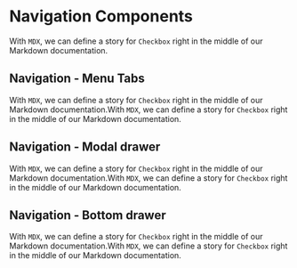 
<Meta title="Navigation"  component="Navigation" />

# Navigation Components

With `MDX`, we can define a story for `Checkbox` right in the middle of our
Markdown documentation.

## Navigation - Menu Tabs

With `MDX`, we can define a story for `Checkbox` right in the middle of our
Markdown documentation.With `MDX`, we can define a story for `Checkbox` right in the middle of our
Markdown documentation.

<Canvas>
  <Story name="MenuTabs">
      <MenuTabs />
  </Story>
</Canvas>

## Navigation - Modal drawer

With `MDX`, we can define a story for `Checkbox` right in the middle of our
Markdown documentation.With `MDX`, we can define a story for `Checkbox` right in the middle of our
Markdown documentation.

<Canvas>
  <Story name="HiddenMenu">
      <HiddenMenu />
  </Story>
</Canvas>

## Navigation - Bottom drawer

With `MDX`, we can define a story for `Checkbox` right in the middle of our
Markdown documentation.With `MDX`, we can define a story for `Checkbox` right in the middle of our
Markdown documentation.

<Canvas>
  <Story name="BottomNavigation">
      <BottomNavigation />
  </Story>
</Canvas>